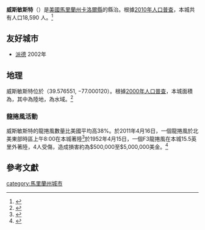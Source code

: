 {{Infobox settlement
|official_name            = 威斯敏斯特
|en name                  = Westminster, Maryland
|settlement_type          = [[城市|城市]]
|nickname                 = 
|motto                    = 「歷史與明天相會之地」<ref>{{cite web|url=http://www.westgov.com/|title=City of Westminster, Maryland|publisher=City of Westminster, Maryland|accessdate=August 24, 2012|archive-date=2011-08-06|archive-url=https://web.archive.org/web/20110806165256/http://www.westgov.com/|dead-url=no}}</ref> 
|image_skyline            = Westminstermaryland.jpg
|imagesize                = 250px
|image_caption            = 馬里蘭州威斯敏斯特
|image_flag               = 
|image_seal               = <!-- 檔案不存在 Westminster md seal.png ，可從英文維基百科取得 -->
|image_map = Carroll_County_Maryland_Incorporated_and_Unincorporated_areas_Westminster_Highlighted.svg
|mapsize                  = 250x200px
|map_caption              = 威斯敏斯特在馬里蘭州中的位置
|image_map1               = 
|mapsize1                 = 
|map_caption1             = 
|subdivision_type         = 國家
|subdivision_type1        = 州
|subdivision_type2        = 縣
|subdivision_name         = [[美國|美國]]
|subdivision_name1        = [[馬里蘭州|馬里蘭州]]
|subdivision_name2        = [[卡洛爾縣_(馬里蘭州)|卡洛爾縣]]
|government_type          = 
|leader_title             = 市長
|leader_name              = 凱文·T·伍茲
|established_title        = 成立
|established_title2       = 註冊成立
|established_date         = 1764年
|established_date2        = 1818年
<!-- Area -->
|unit_pref                = Imperial
|area_footnotes           = <ref name ="Gazetteer files"/>
|area_magnitude           = 
|area_total_km2           = 17.20
|area_land_km2            = 17.17
|area_water_km2           = 0.03
|area_total_sq_mi         = 6.64
|area_land_sq_mi          = 6.63
|area_water_sq_mi         = 0.01
|area_urban_sq_mi         = 
|area_urban_km2           = 
|area_metro_sq_mi         = 
|area_metro_km2           = 
|population_footnotes     = <ref name ="FactFinder">{{cite web|title=American FactFinder|url=http://factfinder2.census.gov/faces/nav/jsf/pages/index.xhtml|publisher=[[United_States_Census_Bureau|United States Census Bureau]]|accessdate=2013-01-25|archive-date=2012-02-17|archive-url=https://www.webcitation.org/65WtHj6J5?url=http://factfinder2.census.gov/faces/nav/jsf/pages/index.xhtml|dead-url=no}}</ref>
|population_as_of         = [[2010年美國人口普查|2010年]]
|population_est           = 18628
|pop_est_as_of            = 2012<ref name="2012 Pop Estimate">{{cite web|title=Population Estimates|url=http://www.census.gov/popest/data/cities/totals/2012/SUB-EST2012.html|publisher=[[United_States_Census_Bureau|United States Census Bureau]]|accessdate=2013-06-26|archive-url=https://www.webcitation.org/6HQu4Spqa?url=http://www.census.gov/popest/data/cities/totals/2012/SUB-EST2012.html|archive-date=2013-06-17|dead-url=yes}}</ref>
|population_note          = 
|population_total         = 18590
|population_metro         = 
|population_urban         = 
|population_density_km2   = 1082.6
|population_density_sq_mi = 2803.9
|timezone                 = [[北美東部時區|北美東部時區]]
|utc_offset               = -5
|timezone_DST             = 北美東部時區
|utc_offset_DST           = -4
|coordinates_display      = inline,title
|coordinates_type         = region:US_type:city
|latd = 39 |latm = 34 |lats = 36 |latNS = N
|longd = 77 |longm = 0 |longs = 0 |longEW = W
|elevation_m              = 233
|elevation_ft             = 764
|website                  = {{URL|www.westgov.com}}
|postal_code_type         = [[美國郵政編碼|ZIP代碼]]
|postal_code              = 21157-21158
|area_code                = 410、443、667
|blank_name               = [[聯邦信息處理標準|FIPS代碼]]
|blank_info               = 24-83100
|blank1_name              = [[地名信息系統|GNIS代碼]]
|blank1_info              = 0595080
|footnotes                = 
}}
'''威斯敏斯特'''（{{lang en|'''Westminster'''}}）是[[美國|美國]][[馬里蘭州|馬里蘭州]][[卡洛爾縣_(馬里蘭州)|卡洛爾縣]]的縣治。{{GR|6}}根據[[美國2010年人口普查|2010年人口普查]]，本城共有人口18,590 人。<ref name="Census 2010">{{Cite web| url=http://factfinder2.census.gov| title=Profile of General Population and Housing Characteristics: 2010 Demographic Profile Data (DP-1): Westminster city, Maryland| publisher=U.S. Census Bureau, American Factfinder| accessdate=August 6, 2012| archive-date=2013-09-11| archive-url=https://web.archive.org/web/20130911234518/http://factfinder2.census.gov/| dead-url=no}}</ref>

==友好城市==
* {{EST}}[[派德|派德]] 2002年

==地理==
威斯敏斯特位於{{coord|39|34|36|N|77|0|0|W|type:city}}（39.576551, −77.000120）。{{GR|1}}根據[[美國2000年人口普查|2000年人口普查]]，本城面積為{{convert|6.64|sqmi|sqkm|2}}，其中{{convert|6.63|sqmi|sqkm|2}}為陸地，{{convert|0.01|sqmi|sqkm|2}}為水域。<ref name ="Gazetteer files">{{cite web|title=US Gazetteer files 2010|url=http://www.census.gov/geo/www/gazetteer/files/Gaz_places_national.txt|publisher=[[United_States_Census_Bureau|United States Census Bureau]]|accessdate=2013-01-25|archive-url=https://www.webcitation.org/699nOulzi?url=http://www.census.gov/geo/www/gazetteer/files/Gaz_places_national.txt|archive-date=2012-07-14|dead-url=yes}}</ref>

===龍捲風活動===
威斯敏斯特的龍捲風數量比美國平均高38%。於2011年4月16日，一個龍捲風於北美東部時區上午8:00在本城著陸<ref>{{Cite web |url=http://www.washingtonpost.com/blogs/capital-weather-gang/post/tornado-watch-issued-until-9-pm/2011/04/16/AFZq9TpD_blog.html |title=Tornado watch issued, runs until 9 p.m. |access-date=2013-07-19 |archive-date=2019-12-28 |archive-url=https://web.archive.org/web/20191228053008/https://www.washingtonpost.com/blogs/capital-weather-gang/post/tornado-watch-issued-until-9-pm/2011/04/16/AFZq9TpD_blog.html |dead-url=no }}</ref>於1952年4月15日，一個F3龍捲風在本城15.5英里外著陸，4人受傷，造成損害約為$500,000至$5,000,000美金。<ref>{{Cite web |url=http://www.city-data.com/city/Westminster-Maryland.html |title=Westminster, Maryland (MD) Detailed Profile – relocation, real estate, travel, jobs, hospitals, schools, crime, news, sex offenders<!-- Bot generated title --> |access-date=2013-07-19 |archive-date=2020-07-26 |archive-url=https://web.archive.org/web/20200726093105/http://www.city-data.com/city/Westminster-Maryland.html |dead-url=no }}</ref>

==參考文獻==
{{reflist|2}}

[[category:馬里蘭州城市|category:馬里蘭州城市]]